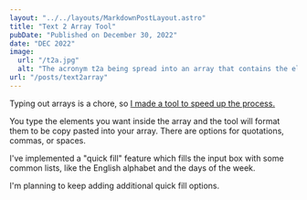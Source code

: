 ```yaml
---
layout: "../../layouts/MarkdownPostLayout.astro"
title: "Text 2 Array Tool"
pubDate: "Published on December 30, 2022"
date: "DEC 2022"
image:
  url: "/t2a.jpg"
  alt: "The acronym t2a being spread into an array that contains the elements t, 2, and a."
url: "/posts/text2array"
---
```


Typing out arrays is a chore, so [I made a tool to speed up the process.](https://text2array.vercel.app/)

You type the elements you want inside the array and the tool will format them to be copy pasted into your array. There are options for quotations, commas, or spaces.

I've implemented a "quick fill" feature which fills the input box with some common lists, like the English alphabet and the days of the week.

I'm planning to keep adding additional quick fill options.
